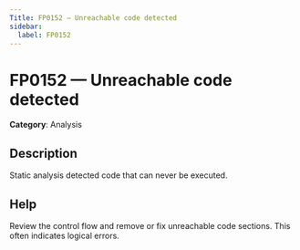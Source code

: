 ```yaml
---
Title: FP0152 — Unreachable code detected
sidebar:
  label: FP0152
---
```


# FP0152 — Unreachable code detected

**Category**: Analysis

## Description

Static analysis detected code that can never be executed.

## Help

Review the control flow and remove or fix unreachable code sections. This often indicates logical errors.
